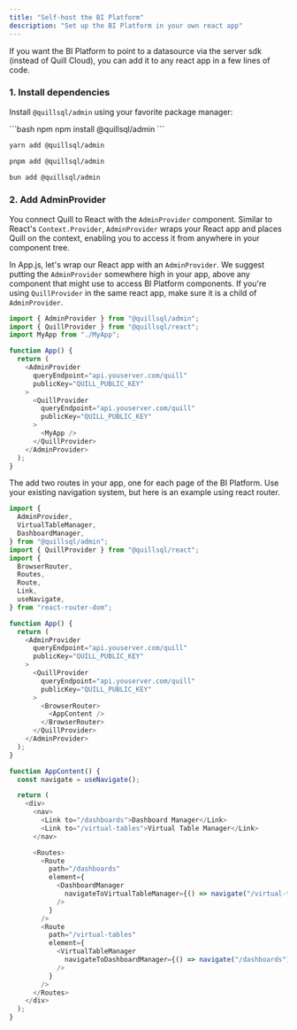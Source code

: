 ```yaml
---
title: "Self-host the BI Platform"
description: "Set up the BI Platform in your own react app"
---
```


If you want the BI Platform to point to a datasource via the server sdk (instead of Quill Cloud), you can add it to any react app in a few lines of code.

### 1. Install dependencies

Install `@quillsql/admin` using your favorite package manager:

<CodeGroup>
```bash npm
npm install @quillsql/admin
```

```bash yarn
yarn add @quillsql/admin
```

```bash pnpm
pnpm add @quillsql/admin
```

```bash bun
bun add @quillsql/admin
```

</CodeGroup>

### 2. Add AdminProvider

You connect Quill to React with the `AdminProvider` component. Similar to React's `Context.Provider`, `AdminProvider` wraps your React app and places Quill on the context, enabling you to access it from anywhere in your component tree.

In App.js, let's wrap our React app with an `AdminProvider`. We suggest putting the `AdminProvider` somewhere high in your app, above any component that might use to access BI Platform components. If you're using `QuillProvider` in the same react app, make sure it is a child of `AdminProvider`.

```js App.js
import { AdminProvider } from "@quillsql/admin";
import { QuillProvider } from "@quillsql/react";
import MyApp from "./MyApp";

function App() {
  return (
    <AdminProvider
      queryEndpoint="api.youserver.com/quill"
      publicKey="QUILL_PUBLIC_KEY"
    >
      <QuillProvider
        queryEndpoint="api.youserver.com/quill"
        publicKey="QUILL_PUBLIC_KEY"
      >
        <MyApp />
      </QuillProvider>
    </AdminProvider>
  );
}
```

The add two routes in your app, one for each page of the BI Platform. Use your existing navigation system, but here is an example using react router.

```js App.js
import {
  AdminProvider,
  VirtualTableManager,
  DashboardManager,
} from "@quillsql/admin";
import { QuillProvider } from "@quillsql/react";
import {
  BrowserRouter,
  Routes,
  Route,
  Link,
  useNavigate,
} from "react-router-dom";

function App() {
  return (
    <AdminProvider
      queryEndpoint="api.youserver.com/quill"
      publicKey="QUILL_PUBLIC_KEY"
    >
      <QuillProvider
        queryEndpoint="api.youserver.com/quill"
        publicKey="QUILL_PUBLIC_KEY"
      >
        <BrowserRouter>
          <AppContent />
        </BrowserRouter>
      </QuillProvider>
    </AdminProvider>
  );
}

function AppContent() {
  const navigate = useNavigate();

  return (
    <div>
      <nav>
        <Link to="/dashboards">Dashboard Manager</Link>
        <Link to="/virtual-tables">Virtual Table Manager</Link>
      </nav>

      <Routes>
        <Route
          path="/dashboards"
          element={
            <DashboardManager
              navigateToVirtualTableManager={() => navigate("/virtual-tables")}
            />
          }
        />
        <Route
          path="/virtual-tables"
          element={
            <VirtualTableManager
              navigateToDashboardManager={() => navigate("/dashboards")}
            />
          }
        />
      </Routes>
    </div>
  );
}
```
